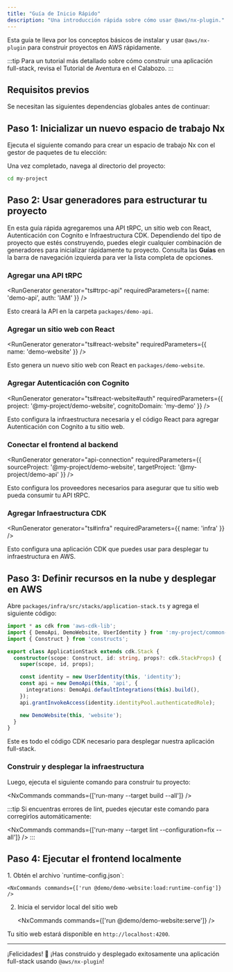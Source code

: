```yaml
---
title: "Guía de Inicio Rápido"
description: "Una introducción rápida sobre cómo usar @aws/nx-plugin."
---
```





Esta guía te lleva por los conceptos básicos de instalar y usar `@aws/nx-plugin` para construir proyectos en AWS rápidamente.

:::tip
Para un tutorial más detallado sobre cómo construir una aplicación full-stack, revisa el <Link path="get_started/tutorials/dungeon-game/overview">Tutorial de Aventura en el Calabozo</Link>.
:::

## Requisitos previos

Se necesitan las siguientes dependencias globales antes de continuar:

<Snippet name="prerequisites" />

## Paso 1: Inicializar un nuevo espacio de trabajo Nx

Ejecuta el siguiente comando para crear un espacio de trabajo Nx con el gestor de paquetes de tu elección:

<CreateNxWorkspaceCommand workspace="my-project" />

Una vez completado, navega al directorio del proyecto:

```sh
cd my-project
```

## Paso 2: Usar generadores para estructurar tu proyecto

En esta guía rápida agregaremos una API tRPC, un sitio web con React, Autenticación con Cognito e Infraestructura CDK. Dependiendo del tipo de proyecto que estés construyendo, puedes elegir cualquier combinación de generadores para inicializar rápidamente tu proyecto. Consulta las __Guías__ en la barra de navegación izquierda para ver la lista completa de opciones.

### Agregar una API tRPC

<RunGenerator generator="ts#trpc-api" requiredParameters={{ name: 'demo-api', auth: 'IAM' }} />

Esto creará la API en la carpeta `packages/demo-api`.

### Agregar un sitio web con React

<RunGenerator generator="ts#react-website" requiredParameters={{ name: 'demo-website' }} />

Esto genera un nuevo sitio web con React en `packages/demo-website`.

### Agregar Autenticación con Cognito

<RunGenerator generator="ts#react-website#auth" requiredParameters={{ project: '@my-project/demo-website', cognitoDomain: 'my-demo' }} />

Esto configura la infraestructura necesaria y el código React para agregar Autenticación con Cognito a tu sitio web.

### Conectar el frontend al backend

<RunGenerator generator="api-connection" requiredParameters={{ sourceProject: '@my-project/demo-website', targetProject: '@my-project/demo-api' }} />

Esto configura los proveedores necesarios para asegurar que tu sitio web pueda consumir tu API tRPC.

### Agregar Infraestructura CDK

<RunGenerator generator="ts#infra" requiredParameters={{ name: 'infra' }} />

Esto configura una aplicación CDK que puedes usar para desplegar tu infraestructura en AWS.

## Paso 3: Definir recursos en la nube y desplegar en AWS

Abre `packages/infra/src/stacks/application-stack.ts` y agrega el siguiente código:

```typescript
import * as cdk from 'aws-cdk-lib';
import { DemoApi, DemoWebsite, UserIdentity } from ':my-project/common-constructs';
import { Construct } from 'constructs';

export class ApplicationStack extends cdk.Stack {
  constructor(scope: Construct, id: string, props?: cdk.StackProps) {
    super(scope, id, props);

    const identity = new UserIdentity(this, 'identity');
    const api = new DemoApi(this, 'api', {
      integrations: DemoApi.defaultIntegrations(this).build(),
    });
    api.grantInvokeAccess(identity.identityPool.authenticatedRole);

    new DemoWebsite(this, 'website');
  }
}
```

Este es todo el código CDK necesario para desplegar nuestra aplicación full-stack.

### Construir y desplegar la infraestructura

Luego, ejecuta el siguiente comando para construir tu proyecto:

<NxCommands commands={['run-many --target build --all']} />

:::tip
Si encuentras errores de lint, puedes ejecutar este comando para corregirlos automáticamente:

<NxCommands commands={['run-many --target lint --configuration=fix --all']} />
:::

## Paso 4: Ejecutar el frontend localmente

<Steps>
1. Obtén el archivo `runtime-config.json`:

    <NxCommands commands={['run @demo/demo-website:load:runtime-config']} />

2. Inicia el servidor local del sitio web

    <NxCommands commands={['run @demo/demo-website:serve']} />
</Steps>

Tu sitio web estará disponible en `http://localhost:4200`.

---

¡Felicidades! 🎉 ¡Has construido y desplegado exitosamente una aplicación full-stack usando `@aws/nx-plugin`!